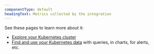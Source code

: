 ```yaml
---
componentType: default
headingText: Metrics collected by the integration
---
```



See these pages to learn more about it:

* [Explore your Kubernetes cluster](/docs/kubernetes-pixie/kubernetes-integration/understand-use-data/kubernetes-cluster-explorer)
* [Find and use your Kubernetes data](/docs/kubernetes-pixie/kubernetes-integration/understand-use-data/find-use-your-kubernetes-data) with queries, in charts, for alerts, etc.